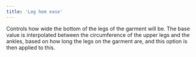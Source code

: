 ```yaml
---
title: 'Leg hem ease'
---
```


Controls how wide the bottom of the legs of the garment will be. The base value
is interpolated between the circumference of the upper legs and the ankles,
based on how long the legs on the garment are, and this option is then applied
to this.
